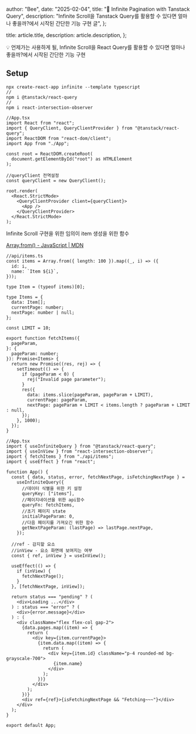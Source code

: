 
  author: "Bee",
  date: "2025-02-04",
  title: "📜 Infinite Pagination with Tanstack Query",
  description:
    "Infinite Scroll을 Tanstack Query를 활용할 수 있다면 얼마나 좋을까?에서 시작된 간단한 기능 구현 글",
};

  title: article.title,
  description: article.description,
};


<aside>
💡 언제가는 사용하게 될, Infinite Scroll을 React Query를 활용할 수 있다면 얼마나 좋을까?에서 시작된 간단한 기능 구현

</aside>

## Setup

```tsx
npx create-react-app infinite --template typescript
//
npm i @tanstack/react-query
//
npm i react-intersection-observer
```

```tsx
//App.tsx
import React from "react";
import { QueryClient, QueryClientProvider } from "@tanstack/react-query";
import ReactDOM from "react-dom/client";
import App from "./App";

const root = ReactDOM.createRoot(
  document.getElementById("root") as HTMLElement
);

//queryClient 전역설정
const queryClient = new QueryClient();

root.render(
  <React.StrictMode>
    <QueryClientProvider client={queryClient}>
      <App />
    </QueryClientProvider>
  </React.StrictMode>
);
```

Infinite Scroll 구현을 위한 임의이 item 생성을 위한 함수

[Array.from() - JavaScript | MDN](https://developer.mozilla.org/ko/docs/Web/JavaScript/Reference/Global_Objects/Array/from#화살표_함수와_array.from_사용하기)

```tsx
//api/items.ts
const items = Array.from({ length: 100 }).map((_, i) => ({
  id: i,
  name: `Item ${i}`,
}));

type Item = (typeof items)[0];

type Items = {
  data: Item[];
  currentPage: number;
  nextPage: number | null;
};

const LIMIT = 10;

export function fetchItems({
  pageParam,
}: {
  pageParam: number;
}): Promise<Items> {
  return new Promise((res, rej) => {
    setTimeout(() => {
      if (pageParam < 0) {
        rej("Invalid page parameter");
      }
      res({
        data: items.slice(pageParam, pageParam + LIMIT),
        currentPage: pageParam,
        nextPage: pageParam + LIMIT < items.length ? pageParam + LIMIT : null,
      });
    }, 1000);
  });
}
```

```tsx
//App.tsx
import { useInfiniteQuery } from "@tanstack/react-query";
import { useInView } from "react-intersection-observer";
import { fetchItems } from "./api/items";
import { useEffect } from "react";

function App() {
  const { data, status, error, fetchNextPage, isFetchingNextPage } =
    useInfiniteQuery({
      //데이터 식별을 위한 키 설정
      queryKey: ["items"],
      //페이지네이션을 위한 api함수
      queryFn: fetchItems,
      //초기 페이지 state
      initialPageParam: 0,
      //다음 페이지를 가져오긴 위한 함수
      getNextPageParam: (lastPage) => lastPage.nextPage,
    });

  //ref - 감지할 요소
  //inView - 요소 화면에 보여지는 여부
  const { ref, inView } = useInView();

  useEffect(() => {
    if (inView) {
      fetchNextPage();
    }
  }, [fetchNextPage, inView]);

  return status === "pending" ? (
    <div>Loading ...</div>
  ) : status === "error" ? (
    <div>{error.message}</div>
  ) : (
    <div className="flex flex-col gap-2">
      {data.pages.map((item) => {
        return (
          <div key={item.currentPage}>
            {item.data.map((item) => {
              return (
                <div key={item.id} className="p-4 rounded-md bg-grayscale-700">
                  {item.name}
                </div>
              );
            })}
          </div>
        );
      })}
      <div ref={ref}>{isFetchingNextPage && "Fetching~~~"}</div>
    </div>
  );
}

export default App;
```
